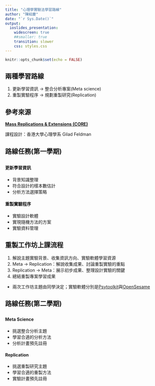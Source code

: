 ```yaml
---
title: "心理學實驗法學習路線"
author: "陳紹慶"
date: "`r Sys.Date()`"
output: 
  ioslides_presentation:
    widescreen: true
    ##smaller: true
    transition: slower
    css: styles.css
---
```


```r
knitr::opts_chunk$set(echo = FALSE)
```

## 兩種學習路線

1. 更新學習資訊 -> 整合分析專案(Meta science)
2. 重製實驗程序 -> 規劃重製研究(Replication)

## 參考來源

**[Mass Replications & Extensions (CORE)](https://mgto.org/pre-registered-replications/)**

課程設計：香港大學心理學系 Gilad Feldman

## 路線任務(第一學期)

## 

<div class="columns-2">

#### 更新學習資訊
- 背景知識整理
- 符合設計的樣本數估計
- 分析方法選擇策略

#### 重製實驗程序
- 實驗設計軟體
- 實現隨機方法的方案
- 實驗資料管理

</div>

## 重製工作坊上課流程

1. 解說主題實驗背景、收集資訊方向、實驗軟體學習資源
2. Meta -> Replication：解說收集成果、討論重製實驗的重點
3. Replication -> Meta：展示初步成果、整理設計實驗的關鍵
4. 總結重製專案學習成果

- 兩次工作坊主題由同學決定；實驗軟體分別是[Psytoolkit](https://www.psytoolkit.org/)與[OpenSesame](https://osdoc.cogsci.nl/)


## 路線任務(第二學期)

## 

<div class="columns-2">

#### Meta Science
- 挑選整合分析主題
- 學習合適的分析方法
- 分析計畫預先註冊

#### Replication
- 挑選重製研究主題
- 學習合適的重製方法
- 實驗計畫預先註冊

</div>